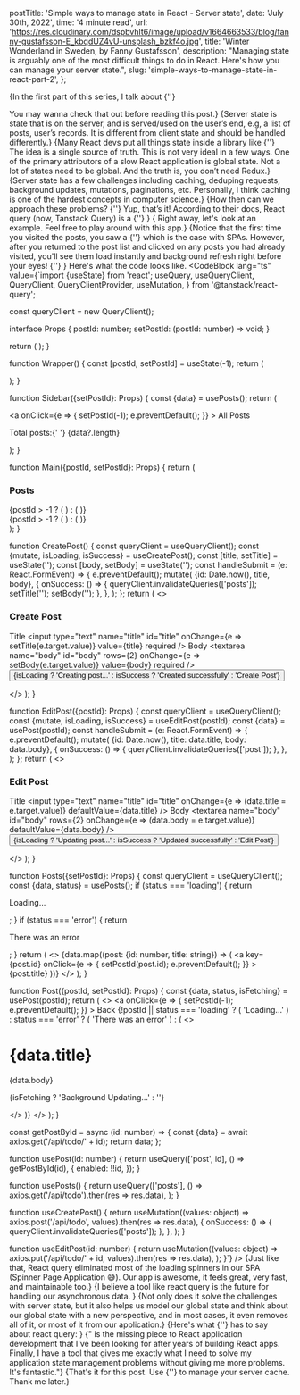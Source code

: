
  postTitle: 'Simple ways to manage state in React - Server state',
  date: 'July 30th, 2022',
  time: '4 minute read',
  url: 'https://res.cloudinary.com/dspbvhlt6/image/upload/v1664663533/blog/fanny-gustafsson-E_kbqdUZ4vU-unsplash_bzkf4o.jpg',
  title: 'Winter Wonderland in Sweden, by Fanny Gustafsson',
  description:
    "Managing state is arguably one of the most difficult things to do in React. Here's how you can manage your server state.",
  slug: 'simple-ways-to-manage-state-in-react-part-2',
};

{<Text>In the first part of this series, I talk about {''}

<LocalLink
  text="managing the UI/Client state."
  href="simple-ways-to-manage-state-in-react-part-1"
/> You may wanna check that out before reading this post.</Text>}
{<Text>Server state is state that is on the server, and is served/used on the user’s end, e.g, a list of posts, user’s records. It is different from client state and should be handled differently.</Text>}
{<Text>Many React devs put all things state inside a library like {''}
<ExternalUrl text='Redux.' href='https://redux.js.org/' />
The idea is a single source of truth. This is not very ideal in a few ways. One of the primary attributors of a slow React application is global state. Not a lot of states need to be global. And the truth is, you don’t need Redux.</Text>}
{<Text>Server state has a few challenges including caching, deduping requests, background updates, mutations, paginations, etc. Personally, I think caching is one of the hardest concepts in computer science.</Text>}
{<Text>How then can we approach these problems? {''}
<ExternalUrl text='React Query.' href='https://tanstack.com/query/v4/' /> Yup, that’s it! According to their docs, React query (now, Tanstack Query) is a {''}
<BoldText text='Powerful asynchronous state management for React.' />
</Text>}
{<Text> Right away, let's look at an example. Feel free to play around with this app.</Text>}
<ServerStateWithReactQuery />
{<Text>Notice that the first time you visited the posts, you saw a {''}
<QuoteText quote="loading state/spinner" /> which is the case with SPAs. However, after you returned to the post list and clicked on any posts you had already visited, you'll see them load instantly and background refresh right before your eyes! {''}
<ItalicizedText text='(You may need to throttle your
network speed to simulate longer loading sequences.)' /> </Text>}
<SuccessNote note="React query is awesome!" />
<Text>Here's what the code looks like.</Text>
<CodeBlock lang="ts"
value={`import {useState} from 'react';
  useQuery,
  useQueryClient,
  QueryClient,
  QueryClientProvider,
  useMutation,
} from '@tanstack/react-query';
  
const queryClient = new QueryClient();
  
interface Props {
  postId: number;
  setPostId: (postId: number) => void;
}

  return (
    <QueryClientProvider client={queryClient}>
      <Wrapper />
    </QueryClientProvider>
  );
}
  
function Wrapper() {
  const [postId, setPostId] = useState(-1);
  return (
    <div>
      <Sidebar setPostId={setPostId} postId={0} />
      <Main postId={postId} setPostId={setPostId} />
    </div>
  );
}
  
function Sidebar({setPostId}: Props) {
  const {data} = usePosts();
  return (
    <aside>
      <a
        onClick={e => {
          setPostId(-1);
          e.preventDefault();
        }}
      >
        All Posts
      </a>
      <p>
        Total posts:{' '}
        <span>{data?.length}</span>
      </p>
    </aside>
  );
}
  
function Main({postId, setPostId}: Props) {
  return (
    <main>
      <h3>Posts</h3>
      <div>
        {postId > -1 ? (
          <Post postId={postId} setPostId={setPostId} />
        ) : (
          <Posts setPostId={setPostId} postId={0} />
        )}
      </div>
      {postId > -1 ? (
        <EditPost postId={postId} setPostId={setPostId} />
      ) : (
        <CreatePost />
      )}
    </main>
  );
}
  
function CreatePost() {
  const queryClient = useQueryClient();
  const {mutate, isLoading, isSuccess} = useCreatePost();
  const [title, setTitle] = useState('');
  const [body, setBody] = useState('');
  const handleSubmit = (e: React.FormEvent<HTMLFormElement>) => {
    e.preventDefault();
    mutate(
      {id: Date.now(), title, body},
      {
        onSuccess: () => {
          queryClient.invalidateQueries(['posts']);
          setTitle('');
          setBody('');
        },
      },
    );
  };
  return (
    <>
      <h3>Create Post</h3>
      <form onSubmit={handleSubmit}>
        <label htmlFor="title">Title</label>
        <input
          type="text"
          name="title"
          id="title"
          onChange={e => setTitle(e.target.value)}
          value={title}
          required
        />
        <label htmlFor="body">
          Body
        </label>
        <textarea
          name="body"
          id="body"
          rows={2}
          onChange={e => setBody(e.target.value)}
          value={body}
          required
        />
        <button>
          {isLoading
            ? 'Creating post...'
            : isSuccess
            ? 'Created successfully'
            : 'Create Post'}
        </button>
      </form>
    </>
  );
}
  
function EditPost({postId}: Props) {
  const queryClient = useQueryClient();
  const {mutate, isLoading, isSuccess} = useEditPost(postId);
  const {data} = usePost(postId);
  const handleSubmit = (e: React.FormEvent<HTMLFormElement>) => {
    e.preventDefault();
    mutate(
      {id: Date.now(), title: data.title, body: data.body},
      {
        onSuccess: () => {
          queryClient.invalidateQueries(['post']);
        },
      },
    );
  };
  return (
    <>
      <h3>Edit Post</h3>
      <form onSubmit={handleSubmit}>
        <label htmlFor="title">Title</label>
        <input
          type="text"
          name="title"
          id="title"
          onChange={e => (data.title = e.target.value)}
          defaultValue={data.title}
        />
        <label htmlFor="body">
          Body
        </label>
        <textarea
          name="body"
          id="body"
          rows={2}
          onChange={e => (data.body = e.target.value)}
          defaultValue={data.body}
        />
        <button>
          {isLoading
            ? 'Updating post...'
            : isSuccess
            ? 'Updated successfully'
            : 'Edit Post'}
        </button>
      </form>
    </>
  );
}
  
function Posts({setPostId}: Props) {
  const queryClient = useQueryClient();
  const {data, status} = usePosts();
  if (status === 'loading') {
    return <p>Loading...</p>;
  }
  if (status === 'error') {
    return <p>There was an error</p>;
  }
  return (
    <>
      {data.map((post: {id: number, title: string}) => (
        <a
          key={post.id}
          onClick={e => {
            setPostId(post.id);
            e.preventDefault();
          }}
        >
          {post.title}
        </a>
      ))}
    </>
  );
}
  
function Post({postId, setPostId}: Props) {
  const {data, status, isFetching} = usePost(postId);
  return (
    <>
      <a
        onClick={e => {
          setPostId(-1);
          e.preventDefault();
        }}
      >
        Back
      </a>
      {!postId || status === 'loading' ? (
        'Loading...'
      ) : status === 'error' ? (
        'There was an error'
      ) : (
        <>
          <h1>{data.title}</h1>
          <div>
            <p>{data.body}</p>
          </div>
          <p>
            {isFetching ? 'Background Updating...' : ''}
          </p>
        </>
      )}
    </>
  );
}
  
const getPostById = async (id: number) => {
  const {data} = await axios.get('/api/todo/' + id);
  return data;
};
  
function usePost(id: number) {
  return useQuery(['post', id], () => getPostById(id), {
    enabled: !!id,
  });
}
  
function usePosts() {
  return useQuery(['posts'], () =>
    axios.get('/api/todo').then(res => res.data),
  );
}
  
function useCreatePost() {
  return useMutation((values: object) =>
    axios.post('/api/todo', values).then(res => res.data),
      {
      onSuccess: () => {
        queryClient.invalidateQueries(['posts']);
      },
    },
  );
}
  
function useEditPost(id: number) {
  return useMutation((values: object) =>
    axios.put('/api/todo/' + id, values).then(res => res.data),
  );
}`} />
{<Text>Just like that, React query eliminated most of the loading
spinners in our SPA (Spinner Page Application 😅). Our app is awesome, it feels great, very fast, and maintainable too.</Text>}
<AnchorTag text="Conclusion" href="conclusion" />
{<Text>I believe a tool like react query is the future for handling our
asynchronous data. </Text>}
{<Text>Not only does it solve the challenges with server state, but it also helps us model our global state and think about our global state with a new perspective, and in most cases, it even removes all of it, or most of it from our application.</Text>}
{<Text>Here's what {''} <ExternalUrl text="Kent C Dodds" href="https://twitter.com/kentcdodds/" /> has to say about react query: </Text>}
{<Text>"<ExternalUrl text='React Query' href='https://tanstack.com/query/v4/' /> is the missing piece to React application development that I've been looking for after years of building React apps. Finally, I have a tool that gives me exactly what I need to solve my application state management problems without giving me
more problems. It's fantastic."</Text>}
{<Text>That's it for this post. Use {''}
<ExternalUrl text='react query' href='https://tanstack.com/query/v4/' /> to manage your server cache. Thank me later.</Text>}
